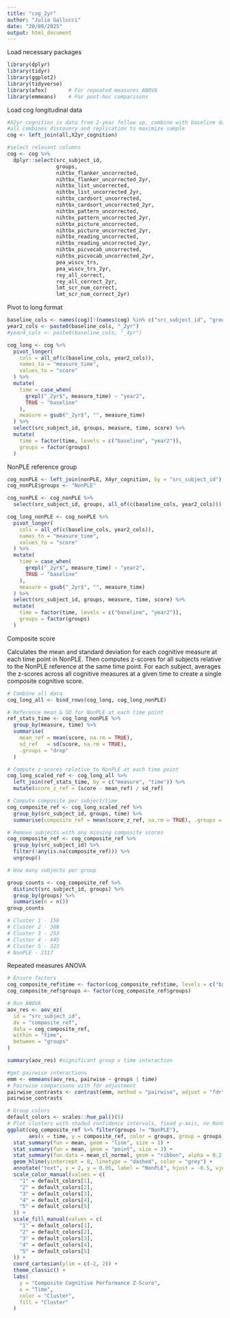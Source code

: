 ```yaml
---
title: "cog_2yr"
author: "Julia Gallucci"
date: "20/08/2025"
output: html_document
---
```

Load necessary packages
```r
library(dplyr)
library(tidyr)
library(ggplot2)
library(tidyverse)
library(afex)       # For repeated measures ANOVA
library(emmeans)    # For post-hoc comparisons

```

Load cog longitudinal data
```r
#X2yr_cognition is data from 2-year follow up, combine with baseline data
#all combines discovery and replication to maximize sample
cog <- left_join(all,X2yr_cognition)

#select relevant columns
cog <- cog %>%
  dplyr::select(src_subject_id,
                groups, 
                nihtbx_flanker_uncorrected,
                nihtbx_flanker_uncorrected_2yr,
                nihtbx_list_uncorrected,
                nihtbx_list_uncorrected_2yr,
                nihtbx_cardsort_uncorrected,
                nihtbx_cardsort_uncorrected_2yr,
                nihtbx_pattern_uncorrected,
                nihtbx_pattern_uncorrected_2yr,
                nihtbx_picture_uncorrected,
                nihtbx_picture_uncorrected_2yr,
                nihtbx_reading_uncorrected,
                nihtbx_reading_uncorrected_2yr,
                nihtbx_picvocab_uncorrected,
                nihtbx_picvocab_uncorrected_2yr,
                pea_wiscv_trs,
                pea_wiscv_trs_2yr,
                rey_all_correct,
                rey_all_correct_2yr,
                lmt_scr_num_correct,
                lmt_scr_num_correct_2yr)

```

Pivot to long format
```r
baseline_cols <- names(cog)[!(names(cog) %in% c("src_subject_id", "groups")) & !grepl("_2yr$|_4yr$", names(cog))]
year2_cols <- paste0(baseline_cols, "_2yr")
#year4_cols <- paste0(baseline_cols, "_4yr")

cog_long <- cog %>%
  pivot_longer(
    cols = all_of(c(baseline_cols, year2_cols)),
    names_to = "measure_time",
    values_to = "score"
  ) %>%
  mutate(
    time = case_when(
      grepl("_2yr$", measure_time) ~ "year2",
      TRUE ~ "baseline"
    ),
    measure = gsub("_2yr$", "", measure_time)
  ) %>%
  select(src_subject_id, groups, measure, time, score) %>%
  mutate(
    time = factor(time, levels = c("baseline", "year2")),
    groups = factor(groups)
  )
```

NonPLE reference group
```r
cog_nonPLE <- left_join(nonPLE, X4yr_cognition, by = "src_subject_id")
cog_nonPLE$groups <- "NonPLE"

cog_nonPLE <- cog_nonPLE %>%
  select(src_subject_id, groups, all_of(c(baseline_cols, year2_cols)))

cog_long_nonPLE <- cog_nonPLE %>%
  pivot_longer(
    cols = all_of(c(baseline_cols, year2_cols)),
    names_to = "measure_time",
    values_to = "score"
  ) %>%
  mutate(
    time = case_when(
      grepl("_2yr$", measure_time) ~ "year2",
      TRUE ~ "baseline"
    ),
    measure = gsub("_2yr$", "", measure_time)
  ) %>%
  select(src_subject_id, groups, measure, time, score) %>%
  mutate(
    time = factor(time, levels = c("baseline", "year2")),
    groups = factor(groups)
  )

```

Composite score

Calculates the mean and standard deviation for each cognitive measure at each time point in NonPLE. Then computes z-scores for all subjects relative to the NonPLE reference at the same time point. For each subject, averages the z-scores across all cognitive measures at a given time to create a single composite cognitive score.
```r
# Combine all data
cog_long_all <- bind_rows(cog_long, cog_long_nonPLE)

# Reference mean & SD for NonPLE at each time point
ref_stats_time <- cog_long_nonPLE %>%
  group_by(measure, time) %>%
  summarise(
    mean_ref = mean(score, na.rm = TRUE),
    sd_ref   = sd(score, na.rm = TRUE),
    .groups = "drop"
  )

# Compute z-scores relative to NonPLE at each time point
cog_long_scaled_ref <- cog_long_all %>%
  left_join(ref_stats_time, by = c("measure", "time")) %>%
  mutate(score_z_ref = (score - mean_ref) / sd_ref)

# Compute composite per subject/time
cog_composite_ref <- cog_long_scaled_ref %>%
  group_by(src_subject_id, groups, time) %>%
  summarise(composite_ref = mean(score_z_ref, na.rm = TRUE), .groups = "drop")

# Remove subjects with any missing composite scores
cog_composite_ref <- cog_composite_ref %>%
  group_by(src_subject_id) %>%
  filter(!any(is.na(composite_ref))) %>%
  ungroup()

# How many subjects per group

group_counts <- cog_composite_ref %>%
  distinct(src_subject_id, groups) %>%
  group_by(groups) %>%
  summarise(n = n())
group_counts

# Cluster 1 - 156
# Cluster 2 - 388
# Cluster 3 - 253
# Cluster 4 - 445
# Cluster 5 - 323
# NonPLE - 2117

```

Repeated measures ANOVA
```r
# Ensure factors
cog_composite_ref$time <- factor(cog_composite_ref$time, levels = c("baseline", "year2"))
cog_composite_ref$groups <- factor(cog_composite_ref$groups)

# Run ANOVA
aov_res <- aov_ez(
  id = "src_subject_id",
  dv = "composite_ref",
  data = cog_composite_ref,
  within = "time",
  between = "groups"
)

summary(aov_res) #significant group x time interaction

#get pairwise interactions
emm <- emmeans(aov_res, pairwise ~ groups | time)
# Pairwise comparisons with fdr adjustment
pairwise_contrasts <- contrast(emm, method = "pairwise", adjust = "fdr")
pairwise_contrasts

```

```r
# Group colors
default_colors <- scales::hue_pal()(5)
# Plot clusters with shaded confidence intervals, fixed y-axis, no NonPLE line
ggplot(cog_composite_ref %>% filter(groups != "NonPLE"), 
       aes(x = time, y = composite_ref, color = groups, group = groups, fill = groups)) +
  stat_summary(fun = mean, geom = "line", size = 1) +
  stat_summary(fun = mean, geom = "point", size = 3) +
  stat_summary(fun.data = mean_cl_normal, geom = "ribbon", alpha = 0.2, color = NA) +
  geom_hline(yintercept = 0, linetype = "dashed", color = "grey") +
  annotate("text", x = 2, y = 0.05, label = "NonPLE", hjust = -0.5, vjust = 0.5, color = "grey") +
  scale_color_manual(values = c(
    "1" = default_colors[1],
    "2" = default_colors[2],
    "3" = default_colors[3],
    "4" = default_colors[4],
    "5" = default_colors[5]
  )) +
  scale_fill_manual(values = c(
    "1" = default_colors[1],
    "2" = default_colors[2],
    "3" = default_colors[3],
    "4" = default_colors[4],
    "5" = default_colors[5]
  )) +
  coord_cartesian(ylim = c(-2, 2)) +
  theme_classic() +
  labs(
    y = "Composite Cognitive Performance Z-Score",
    x = "Time",
    color = "Cluster",
    fill = "Cluster"
  )

```
